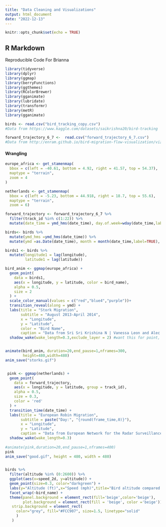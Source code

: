 ```yaml
---
title: "Data Cleaning and Visualizations"
output: html_document
date: "2022-12-13"
---
```


```r
knitr::opts_chunk$set(echo = TRUE)
```

## R Markdown

Reproducible Code For Brianna

```r
library(tidyverse)
library(dplyr)
library(ggmap)
library(berryFunctions)
library(ggthemes)
library(RColorBrewer)
library(gganimate)
library(lubridate)
library(transformr)
library(metR)
library(gganimate)

birds <- read.csv("bird_tracking_copy.csv")
#Data from https://www.kaggle.com/datasets/saikrishna20/bird-tracking

forward_trajectory_6_7 <-  read.csv("forward_trajectory_6_7.csv")
#Data from http://enram.github.io/bird-migration-flow-visualization/viz/2/nl-be/index.html 
```

#### Wrangling

```r
europe_africa <- get_stamenmap(
  bbox = c(left = -40.61, bottom = 4.92, right = 41.57, top = 54.37),
  maptype = "terrain",
  zoom = 4
)

netherlands <- get_stamenmap(
  bbox = c(left = -5.23, bottom = 44.918, right = 18.7, top = 55.6),
  maptype = "terrain",
  zoom = 6)

forward_trajectory <- forward_trajectory_6_7 %>%
  filter(track_id %in% c(1:22)) %>%
  mutate(date_time = ymd_hms(date_time), day.of.week=wday(date_time,label=TRUE))

birds<- birds %>%
  mutate(ymd_hms =ymd_hms(date_time)) %>%
  mutate(ymd =as.Date(date_time), month = month(date_time,label=TRUE), year = year(date_time))

birds1 <- birds %>%
  mutate(longitude1 = lag(longitude),
         latitude1 = lag(latitude))

bird_anim <- ggmap(europe_africa) +
  geom_point(
    data = birds1,
    aes(x = longitude, y = latitude, color = bird_name),
    alpha = 0.5,
    size = 2
  ) +
  scale_color_manual(values = c("red","blue4","purple"))+
  transition_reveal(along = ymd) +
  labs(title = "Stork Migration",
       subtitle = "August 2013-April 2014",
       x = "Longitude",
       y = "Latitude",
       color = "Bird Name",
       caption = "Data from Sri Sri Krishina N | Vanessa Leon and Alec Chen") +
  shadow_wake(wake_length=0.3,exclude_layer = 2) #want this for point, but not for text


animate(bird_anim, duration=20,end_pause=1,nframes=300,
        height=480,width=480)
anim_save("storks.gif")


 pink <- ggmap(netherlands) +
  geom_point(
    data = forward_trajectory,
    aes(x = longitude, y = latitude, group = track_id),
    alpha = 0.5,
    size = 0.3,
    color = 'red'
  ) +
  transition_time(date_time) +
  labs(title = "European Robin Migration",
       subtitle = paste("Day:", "{round(frame_time,0)}"),
       x = "Longitude",
       y = "Latitude",
       caption = "Data from European Network for the Radar Surveillance of Animal Movement | Vanessa Leon and Alec Chen")+
  shadow_wake(wake_length=0.3)
 
#animate(pink,duration=20,end_pause=1,nframes=400)
pink
anim_save("good.gif", height = 480, width = 480)


birds %>% 
  filter(altitude %in% (0:2600)) %>%
  ggplot(aes(x=speed_2d, y=altitude)) + 
  geom_point(size=0.3, color="darkgreen") + 
  labs(y="Altitude (ft)",x="Speed (mph)",title="Bird altitude compared to speed",caption="Alec Chen and Vanessa Leon | Data from Sri Sai Krishna N") + 
  facet_wrap(~bird_name) + 
  theme(panel.background = element_rect(fill='beige',color='beige'), 
        plot.background = element_rect(fill = 'beige', color ='beige'))+theme(
   strip.background = element_rect(
     color="grey", fill="#FCC907", size=1.5, linetype="solid"
     )
   )


```

